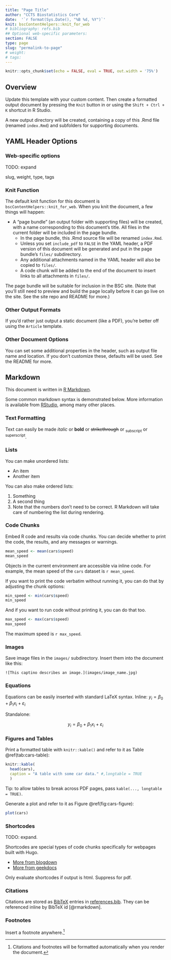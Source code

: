 ```yaml
---
title: "Page Title"
author: "CCTS Biostatistics Core"
date:  '`r format(Sys.Date(), "%B %d, %Y")`'
knit: bscContentHelpers::knit_for_web
# bibliography: refs.bib
## Optional web-specific parameters:
section: FALSE
type: page
slug: "permalink-to-page"
# weight: 
# tags:
---
```


```r
knitr::opts_chunk$set(echo = FALSE, eval = TRUE, out.width = '75%')
```

## Overview

Update this template with your custom content. Then create a formatted output document by pressing the `Knit` button in or using the `Shift + Ctrl + K` shortcut in R Studio. 

A new output directory will be created, containing a copy of this .Rmd file (renamed `index.Rmd`) and subfolders for supporting documents. 

## YAML Header Options

### Web-specific options

TODO: expand

slug, weight, type, tags

### Knit Function

The default knit function for this document is `bscContentHelpers::knit_for_web`. When you knit the document, a few things will happen:

* A "page bundle" (an output folder with supporting files) will be created, with a name corresponding to this document's title. All files in the current folder will be included in the page bundle.
	* In the page bundle, this .Rmd source file will be renamed `index.Rmd`.
	* Unless you set `include_pdf` to `FALSE` in the YAML header, a PDF version of this document will be generated and put in the page bundle's `files/` subdirectory.
	* Any additional attachments named in the YAML header will also be copied to `files/`.
	* A code chunk will be added to the end of the document to insert links to all attachments in `files/`.

The page bundle will be suitable for inclusion in the BSC site. (Note that you'll still need to preview and build the page locally before it can go live on the site. See the site repo and README for more.)

### Other Output Formats

If you'd rather just output a static document (like a PDF), you're better off using the `Article` template. 

### Other Document Options

You can set some additional properties in the header, such as output file name and location. If you don't customize these, defaults will be used. See the README for more.

## Markdown

This document is written in [R Markdown](https://bookdown.org/yihui/rmarkdown/).

Some common markdown syntax is demonstrated below. More information is available from [RStudio](https://rmarkdown.rstudio.com/authoring_basics.html), among many other places.

### Text Formatting
Text can easily be made *italic* or **bold** or ~~strikethrough~~ or ~subscript~ or ^superscript^.

### Lists
You can make unordered lists:

* An item
* Another item

You can also make ordered lists:

1. Something
2. A second thing
2. Note that the numbers don't need to be correct. R Markdown will take care of numbering the list during rendering.

### Code Chunks

Embed R code and results via code chunks. You can decide whether to print the code, the results, and any messages or warnings.

```r
mean_speed <- mean(cars$speed)
mean_speed
```

Objects in the current environment are accessible via inline code. For example, the mean speed of the `cars` dataset is `r mean_speed`.

If you want to print the code verbatim without running it, you can do that by adjusting the chunk options:

```r
min_speed <- min(cars$speed)
min_speed
```

And if you want to run code without printing it, you can do that too.

```r
max_speed <- max(cars$speed)
max_speed
```

The maximum speed is `r max_speed`.

### Images

Save image files in the `images/` subdirectory. Insert them into the document like this:

```
![This captino describes an image.](images/image_name.jpg)
```



### Equations

Equations can be easily inserted with standard LaTeX syntax. Inline: $y_i = \beta_0 + \beta_1x_i + \varepsilon_i$

Standalone:

$$y_i = \beta_0 + \beta_1x_i + \varepsilon_i$$


### Figures and Tables

Print a formatted table with `knitr::kable()` and refer to it as Table \@ref(tab:cars-table):

```r
knitr::kable(
  head(cars),
  caption = "A table with some car data." #,longtable = TRUE
  )
```

Tip: to allow tables to break across PDF pages, pass `kable(..., longtable = TRUE)`.

Generate a plot and refer to it as Figure \@ref(fig:cars-figure):

```r
plot(cars)
```

### Shortcodes

TODO: expand.

Shortcodes are special types of code chunks specifically for webpages built with Hugo.

* [More from blogdown](https://bookdown.org/yihui/blogdown/content.html#shortcode)
* [More from geekdocs](https://geekdocs.de/)

Only evaluate shortcodes if output is html. Suppress for pdf.

### Citations

Citations are stored as [BibTeX](https://rmarkdown.rstudio.com/authoring_bibliographies_and_citations.html) entries in [references.bib](references.bib). They can be referenced inline by BibTeX id [@rmarkdown].

### Footnotes

Insert a footnote anywhere.[^my-note]

[^my-note]: Citations and footnotes will be formatted automatically when you render the document.

<!-- ## References -->
<!-- If you include a bibliography file in the YAML frontmatter, a references section will be automatically added to the end of your document. -->

